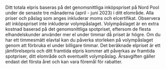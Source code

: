 Ditt totala elpris baseras på det genomsnittliga inköpspriset på Nord Pool under de senaste tre månaderna (april - juni 2023) i ditt elområde. Alla priser och påslag som anges inkluderar moms och elcertifikat. Observera att inköpspriset inte inkluderar volympåslaget. Volympåslaget är en extra kostnad baserad på det genomsnittliga spotpriset, eftersom de flesta elhandelskunder använder mer el under timmar då priset är högre. Om du har ett timmesmätt elavtal kan du påverka storleken på volympåslaget genom att förbruka el under billigare timmar. Det beräknade elpriset är ett jämförelsepris och ditt framtida elpris kommer att påverkas av framtida spotpriser, ditt elområde och eventuellt volympåslag. Årsavgiften gäller endast det första året och kan vara föremål för rabatter.